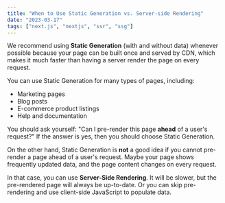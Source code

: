 ```yaml
---
title: "When to Use Static Generation vs. Server-side Rendering"
date: "2023-03-17"
tags: ["next.js", "nextjs", "ssr", "ssg"]
---
```


<CustomImage
  src="https://raw.githubusercontent.com/JimTK16/blogposts/images/download.jpg"
  alt="ChatGPT"
/>

We recommend using **Static Generation** (with and without data) whenever possible because your page can be built once and served by CDN, which makes it much faster than having a server render the page on every request.

You can use Static Generation for many types of pages, including:

- Marketing pages
- Blog posts
- E-commerce product listings
- Help and documentation

You should ask yourself: "Can I pre-render this page **ahead** of a user's request?" If the answer is yes, then you should choose Static Generation.

On the other hand, Static Generation is **not** a good idea if you cannot pre-render a page ahead of a user's request. Maybe your page shows frequently updated data, and the page content changes on every request.

In that case, you can use **Server-Side Rendering**. It will be slower, but the pre-rendered page will always be up-to-date. Or you can skip pre-rendering and use client-side JavaScript to populate data.
